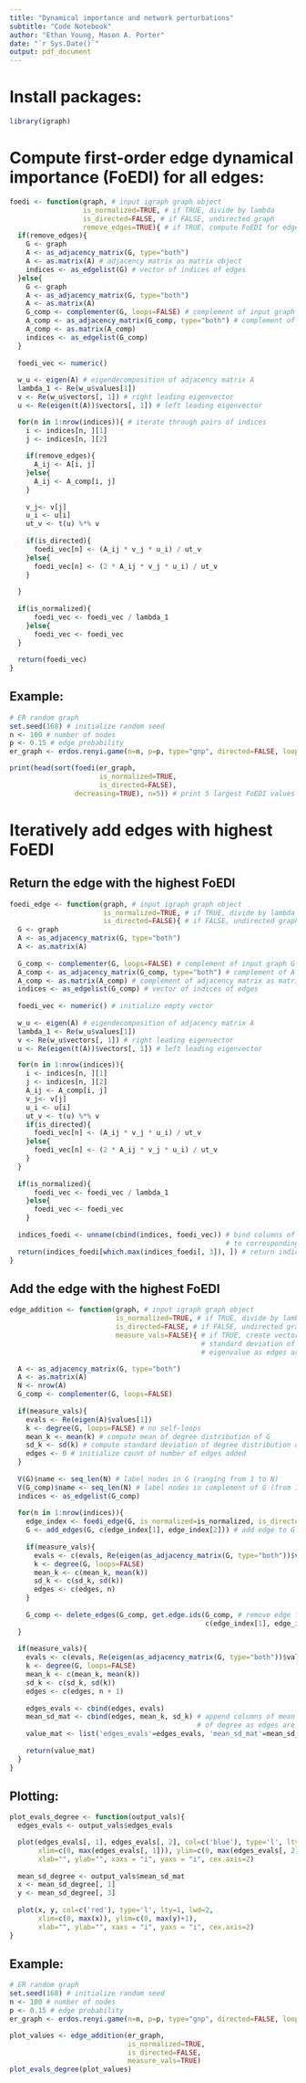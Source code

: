 ```yaml
---
title: "Dynamical importance and network perturbations"
subtitle: "Code Notebook"
author: "Ethan Young, Mason A. Porter"
date: "`r Sys.Date()`"
output: pdf_document
---
```


# Install packages:

```r
library(igraph)
```

# Compute first-order edge dynamical importance (FoEDI) for all edges:

```r
foedi <- function(graph, # input igraph graph object
                  is_normalized=TRUE, # if TRUE, divide by lambda
                  is_directed=FALSE, # if FALSE, undirected graph
                  remove_edges=TRUE){ # if TRUE, compute FoEDI for edge removal
  if(remove_edges){
    G <- graph
    A <- as_adjacency_matrix(G, type="both")
    A <- as.matrix(A) # adjacency matrix as matrix object
    indices <- as_edgelist(G) # vector of indices of edges
  }else{
    G <- graph
    A <- as_adjacency_matrix(G, type="both")
    A <- as.matrix(A)
    G_comp <- complementer(G, loops=FALSE) # complement of input graph G
    A_comp <- as_adjacency_matrix(G_comp, type="both") # complement of A
    A_comp <- as.matrix(A_comp)
    indices <- as_edgelist(G_comp)
  }
  
  foedi_vec <- numeric()
  
  w_u <- eigen(A) # eigendecomposition of adjacency matrix A
  lambda_1 <- Re(w_u$values[1])
  v <- Re(w_u$vectors[, 1]) # right leading eigenvector
  u <- Re(eigen(t(A))$vectors[, 1]) # left leading eigenvector

  for(n in 1:nrow(indices)){ # iterate through pairs of indices
    i <- indices[n, ][1]
    j <- indices[n, ][2]
    
    if(remove_edges){
      A_ij <- A[i, j]
    }else{
      A_ij <- A_comp[i, j]
    }
    
    v_j<- v[j]
    u_i <- u[i]
    ut_v <- t(u) %*% v
    
    if(is_directed){
      foedi_vec[n] <- (A_ij * v_j * u_i) / ut_v
    }else{
      foedi_vec[n] <- (2 * A_ij * v_j * u_i) / ut_v
    }
    
  }
  
  if(is_normalized){
      foedi_vec <- foedi_vec / lambda_1
    }else{
      foedi_vec <- foedi_vec
  }
  
  return(foedi_vec)
}
```

## Example:
```r
# ER random graph
set.seed(168) # initialize random seed
n <- 100 # number of nodes
p <- 0.15 # edge probability
er_graph <- erdos.renyi.game(n=n, p=p, type="gnp", directed=FALSE, loops=FALSE)

print(head(sort(foedi(er_graph, 
                      is_normalized=TRUE, 
                      is_directed=FALSE), 
                decreasing=TRUE), n=5)) # print 5 largest FoEDI values
```

# Iteratively add edges with highest FoEDI

## Return the edge with the highest FoEDI
```r
foedi_edge <- function(graph, # input igraph graph object
                       is_normalized=TRUE, # if TRUE, divide by lambda
                       is_directed=FALSE){ # if FALSE, undirected graph
  G <- graph
  A <- as_adjacency_matrix(G, type="both")
  A <- as.matrix(A)
  
  G_comp <- complementer(G, loops=FALSE) # complement of input graph G
  A_comp <- as_adjacency_matrix(G_comp, type="both") # complement of A
  A_comp <- as.matrix(A_comp) # complement of adjacency matrix as matrix object
  indices <- as_edgelist(G_comp) # vector of indices of edges
  
  foedi_vec <- numeric() # initialize empty vector
  
  w_u <- eigen(A) # eigendecomposition of adjacency matrix A
  lambda_1 <- Re(w_u$values[1])
  v <- Re(w_u$vectors[, 1]) # right leading eigenvector
  u <- Re(eigen(t(A))$vectors[, 1]) # left leading eigenvector

  for(n in 1:nrow(indices)){
    i <- indices[n, ][1]
    j <- indices[n, ][2]
    A_ij <- A_comp[i, j]
    v_j<- v[j]
    u_i <- u[i]
    ut_v <- t(u) %*% v
    if(is_directed){
      foedi_vec[n] <- (A_ij * v_j * u_i) / ut_v
    }else{
      foedi_vec[n] <- (2 * A_ij * v_j * u_i) / ut_v
    }
  }
  
  if(is_normalized){
      foedi_vec <- foedi_vec / lambda_1
    }else{
      foedi_vec <- foedi_vec
    }
  
  indices_foedi <- unname(cbind(indices, foedi_vec)) # bind columns of indices 
                                                     # to corresponding FoEDI
  return(indices_foedi[which.max(indices_foedi[, 3]), ]) # return indices with largest FoEDI
}
```

## Add the edge with the highest FoEDI
```r
edge_addition <- function(graph, # input igraph graph object
                          is_normalized=TRUE, # if TRUE, divide by lambda
                          is_directed=FALSE, # if FALSE, undirected graph
                          measure_vals=FALSE){ # if TRUE, create vectors of 
                                               # standard deviation of degree and 
                                               # eigenvalue as edges are added

  A <- as_adjacency_matrix(G, type="both")
  A <- as.matrix(A)
  N <- nrow(A)
  G_comp <- complementer(G, loops=FALSE)
  
  if(measure_vals){
    evals <- Re(eigen(A)$values[1])
    k <- degree(G, loops=FALSE) # no self-loops
    mean_k <- mean(k) # compute mean of degree distribution of G
    sd_k <- sd(k) # compute standard deviation of degree distribution of G
    edges <- 0 # initialize count of number of edges added
  }
  
  V(G)$name <- seq_len(N) # label nodes in G (ranging from 1 to N)
  V(G_comp)$name <- seq_len(N) # label nodes in complement of G (from 1 to N)
  indices <- as_edgelist(G_comp)
  
  for(n in 1:nrow(indices)){
    edge_index <- foedi_edge(G, is_normalized=is_normalized, is_directed=is_directed)
    G <- add_edges(G, c(edge_index[1], edge_index[2])) # add edge to G from complement
    
    if(measure_vals){
      evals <- c(evals, Re(eigen(as_adjacency_matrix(G, type="both"))$values[1]))
      k <- degree(G, loops=FALSE)
      mean_k <- c(mean_k, mean(k))
      sd_k <- c(sd_k, sd(k))
      edges <- c(edges, n)
    }
    
    G_comp <- delete_edges(G_comp, get.edge.ids(G_comp, # remove edge from complement of G
                                                c(edge_index[1], edge_index[2]))) 
  }
  
  if(measure_vals){
    evals <- c(evals, Re(eigen(as_adjacency_matrix(G, type="both"))$values[1]))
    k <- degree(G, loops=FALSE)
    mean_k <- c(mean_k, mean(k))
    sd_k <- c(sd_k, sd(k))
    edges <- c(edges, n + 1)
    
    edges_evals <- cbind(edges, evals)
    mean_sd_mat <- cbind(edges, mean_k, sd_k) # append columns of mean and standard deviation
                                              # of degree as edges are added to G
    value_mat <- list('edges_evals'=edges_evals, 'mean_sd_mat'=mean_sd_mat)
    
    return(value_mat)
  }
}
```

## Plotting:
```r
plot_evals_degree <- function(output_vals){
  edges_evals <- output_vals$edges_evals

  plot(edges_evals[, 1], edges_evals[, 2], col=c('blue'), type='l', lty=1, lwd=2, 
       xlim=c(0, max(edges_evals[, 1])), ylim=c(0, max(edges_evals[, 2])), 
       xlab="", ylab="", xaxs = "i", yaxs = "i", cex.axis=2)
  
  mean_sd_degree <- output_vals$mean_sd_mat 
  x <- mean_sd_degree[, 1]
  y <- mean_sd_degree[, 3]
  
  plot(x, y, col=c('red'), type='l', lty=1, lwd=2, 
       xlim=c(0, max(x)), ylim=c(0, max(y)+1),
       xlab="", ylab="", xaxs = "i", yaxs = "i", cex.axis=2)
}
```
 
## Example:
```r
# ER random graph
set.seed(168) # initialize random seed
n <- 100 # number of nodes
p <- 0.15 # edge probability
er_graph <- erdos.renyi.game(n=n, p=p, type="gnp", directed=FALSE, loops=FALSE)

plot_values <- edge_addition(er_graph,
                             is_normalized=TRUE, 
                             is_directed=FALSE, 
                             measure_vals=TRUE)
plot_evals_degree(plot_values)
```

